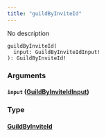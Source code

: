 ```yaml
---
title: "guildByInviteId"
---
```


No description

```
guildByInviteId(
  input: GuildByInviteIdInput!
): GuildByInviteId!

```

### Arguments[](#arguments "Direct link to heading")

#### `input` ([GuildByInviteIdInput](/developer/graphql-api/references/inputs/guild-by-invite-id-input))[](#input-guildbyinviteidinput "Direct link to heading")

### Type[](#type "Direct link to heading")

#### [GuildByInviteId](/developer/graphql-api/references/objects/guild-by-invite-id)[](#guildbyinviteid "Direct link to heading")